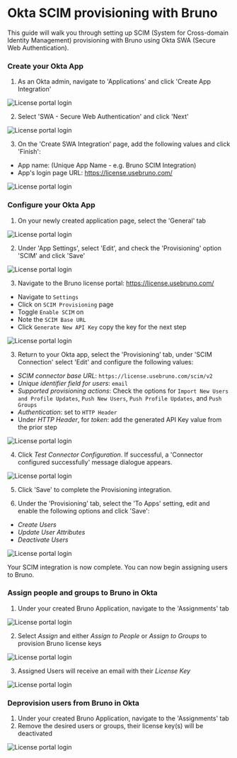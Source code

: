 

# Okta SCIM provisioning with Bruno

This guide will walk you through setting up SCIM (System for Cross-domain Identity Management) provisioning with Bruno using Okta SWA (Secure Web Authentication).

### Create your Okta App

1. As an Okta admin, navigate to 'Applications' and click 'Create App Integration'

<Image src="/screenshots/sso-scim-management/okta/okta-swa-1.webp" alt="License portal login" width={800} height={600} className="rounded mt-4" />

2. Select 'SWA - Secure Web Authentication' and click 'Next'

<Image src="/screenshots/sso-scim-management/okta/okta-swa-2.webp" alt="License portal login" width={800} height={600} className="rounded mt-4" />

3. On the 'Create SWA Integration' page, add the following values and click 'Finish':
 - App name: (Unique App Name - e.g. Bruno SCIM Integration)
 - App's login page URL: https://license.usebruno.com/

 <Image src="/screenshots/sso-scim-management/okta/okta-swa-3.webp" alt="License portal login" width={800} height={600} className="rounded mt-4" />

 ### Configure your Okta App

1. On your newly created application page, select the 'General' tab

<Image src="/screenshots/sso-scim-management/okta/okta-swa-4.webp" alt="License portal login" width={800} height={600} className="rounded mt-4" />

2. Under 'App Settings', select 'Edit', and check the 'Provisioning' option 'SCIM' and click 'Save'

<Image src="/screenshots/sso-scim-management/okta/okta-swa-5.webp" alt="License portal login" width={800} height={600} className="rounded mt-4" />

3. Navigate to the Bruno license portal: https://license.usebruno.com/
 - Navigate to `Settings`
 - Click on `SCIM Provisioning` page
 - Toggle `Enable SCIM` on
 - Note the `SCIM Base URL`
 - Click `Generate New API Key` copy the key for the next step

<Image src="/screenshots/sso-scim-management/okta/okta-swa-6.webp" alt="License portal login" width={800} height={600} className="rounded mt-4" />

3. Return to your Okta app, select the 'Provisioning' tab, under 'SCIM Connection' select 'Edit' and configure the following values:
 - *SCIM connector base URL*: `https://license.usebruno.com/scim/v2`
 - *Unique identifier field for users*: `email`
 - *Supported provisioning actions*: Check the options for `Import New Users and Profile Updates`, `Push New Users`, `Push Profile Updates`, and `Push Groups`
 - *Authentication*: set to `HTTP Header`
 - Under *HTTP Header*, for *token*:  add the generated API Key value from the prior step

 <Image src="/screenshots/sso-scim-management/okta/okta-swa-7.webp" alt="License portal login" width={800} height={600} className="rounded mt-4" />

4. Click *Test Connector Configuration*. If successful, a 'Connector configured successfully' message dialogue appears.

<Image src="/screenshots/sso-scim-management/okta/okta-swa-8.webp" alt="License portal login" width={800} height={600} className="rounded mt-4" />

5. Click 'Save' to complete the Provisioning integration.

6. Under the 'Provisioning' tab, select the 'To Apps' setting, edit and enable the following options and click 'Save':
 - *Create Users*
 - *Update User Attributes*
 - *Deactivate Users*

 <Image src="/screenshots/sso-scim-management/okta/okta-swa-9.webp" alt="License portal login" width={800} height={600} className="rounded mt-4" />

Your SCIM integration is now complete. You can now begin assigning users to Bruno.

### Assign people and groups to Bruno in Okta
1. Under your created Bruno Application, navigate to the 'Assignments' tab

<Image src="/screenshots/sso-scim-management/okta/okta-swa-10.webp" alt="License portal login" width={800} height={600} className="rounded mt-4" />

2. Select *Assign* and either *Assign to People* or *Assign to Groups* to provision Bruno license keys

<Image src="/screenshots/sso-scim-management/okta/okta-swa-11.webp" alt="License portal login" width={800} height={600} className="rounded mt-4" />

3. Assigned Users will receive an email with their *License Key*

<Image src="/screenshots/sso-scim-management/okta/okta-swa-12.webp" alt="License portal login" width={800} height={600} className="rounded mt-4" />

### Deprovision users from Bruno in Okta
1. Under your created Bruno Application, navigate to the 'Assignments' tab
2. Remove the desired users or groups, their license key(s) will be deactivated
<Image src="/screenshots/sso-scim-management/okta/okta-swa-13.webp" alt="License portal login" width={800} height={600} className="rounded mt-4" />
